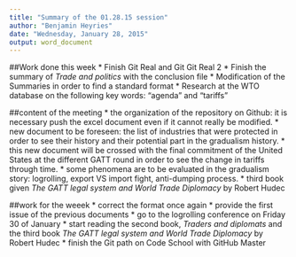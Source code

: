 ```yaml
---
title: "Summary of the 01.28.15 session"
author: "Benjamin Heyries"
date: "Wednesday, January 28, 2015"
output: word_document
---
```


##Work done this week
  * Finish Git Real and Git Git Real 2
  * Finish the summary of _Trade and politics_ with the conclusion file
  * Modification of the Summaries in order to find a standard format
  * Research at the WTO database on the following key words: "agenda" and "tariffs"

##content of the meeting
  * the organization of the repository on Github: it is necessary push the excel document even if it cannot really be modified.
  * new document to be foreseen: the list of industries that were protected in order to see their history and their potential part in the gradualism history. 
  * this new document will be crossed with the final commitment of the United States at the different GATT round in order to see the change in tariffs through time. 
  * some phenomena are to be evaluated in the gradualism story: logrolling, export VS import fight, anti-dumping process.
  * third book given _The GATT legal system and World Trade Diplomacy_ by Robert Hudec

##work for the weeek
  * correct the format once again
  * provide the first issue of the previous documents
  * go to the logrolling conference on Friday 30 of January
  * start reading the second book, _Traders and diplomats_ and the third book _The GATT legal system and World Trade Diplomacy_ by Robert Hudec
  * finish the Git path on Code School with GitHub Master